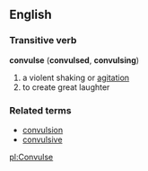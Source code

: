 == English ==
=== Transitive verb ===
'''convulse''' ('''convulsed''', '''convulsing''')
# a violent shaking or [[agitation]]
# to create great laughter
=== Related terms ===
*[[convulsion]]
*[[convulsive]]

[[pl:Convulse]]